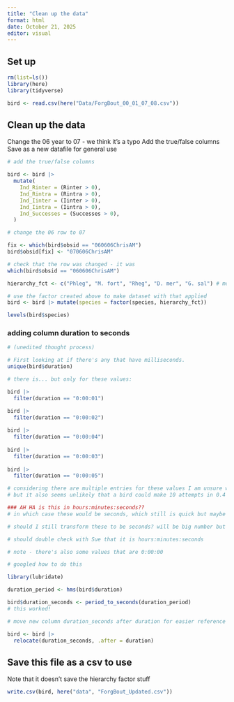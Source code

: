 ```yaml
---
title: "Clean up the data"
format: html
date: October 21, 2025
editor: visual
---
```


## Set up
```r
rm(list=ls())
library(here)
library(tidyverse)
```

```r
bird <- read.csv(here("Data/ForgBout_00_01_07_08.csv")) 
```

## Clean up the data
Change the 06 year to 07 - we think it's a typo
Add the true/false columns 
Save as a new datafile for general use


```r
# add the true/false columns

bird <- bird |>
  mutate(
    Ind_Rinter = (Rinter > 0),
    Ind_Rintra = (Rintra > 0),
    Ind_Iinter = (Iinter > 0),
    Ind_Iintra = (Iintra > 0),
    Ind_Successes = (Successes > 0),
  )
```

```r
# change the 06 row to 07

fix <- which(bird$obsid == "060606ChrisAM")
bird$obsid[fix] <- "070606ChrisAM"

```

```r
# check that the row was changed - it was
which(bird$obsid == "060606ChrisAM")
```
```r
hierarchy_fct <- c("Phleg", "M. fort", "Rheg", "D. mer", "G. sal") # most dominant to least dominant - this hierarchy leveling is correct
```
```r
# use the factor created above to make dataset with that applied
bird <- bird |> mutate(species = factor(species, hierarchy_fct))
```
```r
levels(bird$species)
```

### adding column duration to seconds
```r
# (unedited thought process)

# First looking at if there's any that have milliseconds.
unique(bird$duration)

# there is... but only for these values:

bird |>
  filter(duration == "0:00:01")

bird |>
  filter(duration == "0:00:02")
  
bird |>
  filter(duration == "0:00:04")
  
bird |>
  filter(duration == "0:00:03")
  
bird |>
  filter(duration == "0:00:05")

# considering there are multiple entries for these values I am unsure whether or not this is a typo
# but it also seems unlikely that a bird could make 10 attempts in 0.4 seconds?

### AH HA is this in hours:minutes:seconds??
# in which case these would be seconds, which still is quick but maybe could be reasonable

# should I still transform these to be seconds? will be big number but considering we have some entries in just seconds, might be needed? unless can get the seconds as a decimal value of the minutes

# should double check with Sue that it is hours:minutes:seconds

# note - there's also some values that are 0:00:00
```



```r
# googled how to do this

library(lubridate)

duration_period <- hms(bird$duration)

bird$duration_seconds <- period_to_seconds(duration_period)
# this worked!

```

```r
# move new column duration_seconds after duration for easier reference

bird <- bird |>
  relocate(duration_seconds, .after = duration)
```



## Save this file as a csv to use
Note that it doesn't save the hierarchy factor stuff
```r
write.csv(bird, here("data", "ForgBout_Updated.csv"))
```




